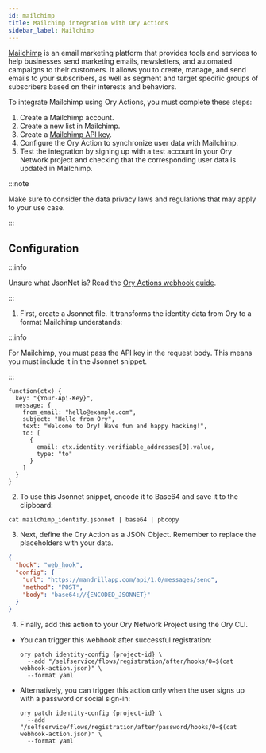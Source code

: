 ```yaml
---
id: mailchimp
title: Mailchimp integration with Ory Actions
sidebar_label: Mailchimp
---
```


[Mailchimp](https://www.mailchimp.com) is an email marketing platform that provides tools and services to help businesses send
marketing emails, newsletters, and automated campaigns to their customers. It allows you to create, manage, and send emails to
your subscribers, as well as segment and target specific groups of subscribers based on their interests and behaviors.

To integrate Mailchimp using Ory Actions, you must complete these steps:

1. Create a Mailchimp account.
2. Create a new list in Mailchimp.
3. Create a [Mailchimp API key](https://mailchimp.com/en-gb/help/about-api-keys/).
4. Configure the Ory Action to synchronize user data with Mailchimp.
5. Test the integration by signing up with a test account in your Ory Network project and checking that the corresponding user
   data is updated in Mailchimp.

:::note

Make sure to consider the data privacy laws and regulations that may apply to your use case.

:::

## Configuration

:::info

Unsure what JsonNet is? Read the [Ory Actions webhook guide](../../guides/integrate-with-ory-cloud-through-webhooks.mdx).

:::

1. First, create a Jsonnet file. It transforms the identity data from Ory to a format Mailchimp understands:

:::info

For Mailchimp, you must pass the API key in the request body. This means you must include it in the Jsonnet snippet.

:::

```jsonnet title="./mailchimp_identify.jsonnet"
function(ctx) {
  key: "{Your-Api-Key}",
  message: {
    from_email: "hello@example.com",
    subject: "Hello from Ory",
    text: "Welcome to Ory! Have fun and happy hacking!",
    to: [
      {
        email: ctx.identity.verifiable_addresses[0].value,
        type: "to"
      }
    ]
  }
}
```

2. To use this Jsonnet snippet, encode it to Base64 and save it to the clipboard:

```shell
cat mailchimp_identify.jsonnet | base64 | pbcopy
```

3. Next, define the Ory Action as a JSON Object. Remember to replace the placeholders with your data.

```json title="./webhook-action.json"
{
  "hook": "web_hook",
  "config": {
    "url": "https://mandrillapp.com/api/1.0/messages/send",
    "method": "POST",
    "body": "base64://{ENCODED_JSONNET}"
  }
}
```

4. Finally, add this action to your Ory Network Project using the Ory CLI.

- You can trigger this webhook after successful registration:

  ```shell
  ory patch identity-config {project-id} \
    --add "/selfservice/flows/registration/after/hooks/0=$(cat webhook-action.json)" \
    --format yaml
  ```

- Alternatively, you can trigger this action only when the user signs up with a password or social sign-in:

  ```shell
  ory patch identity-config {project-id} \
    --add "/selfservice/flows/registration/after/password/hooks/0=$(cat webhook-action.json)" \
    --format yaml
  ```
